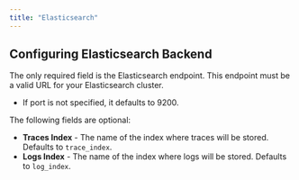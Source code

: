 ```yaml
---
title: "Elasticsearch"
---
```


## Configuring Elasticsearch Backend

The only required field is the Elasticsearch endpoint. This endpoint must be a valid URL for your Elasticsearch cluster.

- If port is not specified, it defaults to 9200.

The following fields are optional:

- **Traces Index** - The name of the index where traces will be stored. Defaults to `trace_index`.
- **Logs Index** - The name of the index where logs will be stored. Defaults to `log_index`.
